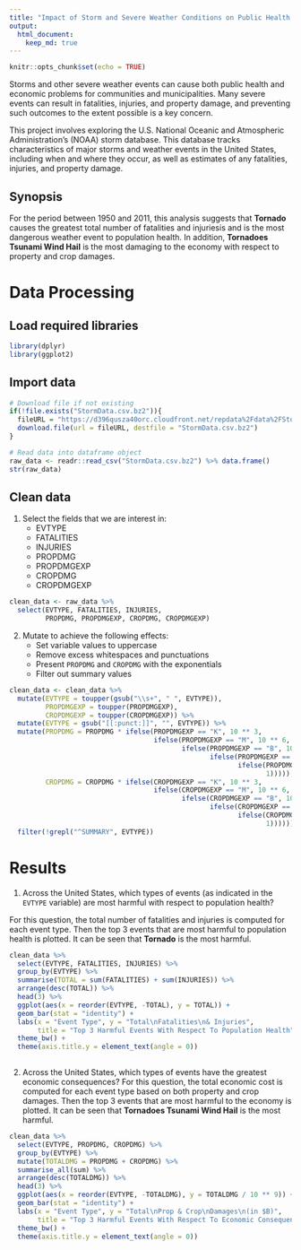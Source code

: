 ```yaml
---
title: "Impact of Storm and Severe Weather Conditions on Public Health and the Economy"
output: 
  html_document:
    keep_md: true
---
```


```r
knitr::opts_chunk$set(echo = TRUE)
```

Storms and other severe weather events can cause both public health and economic problems for communities and municipalities. Many severe events can result in fatalities, injuries, and property damage, and preventing such outcomes to the extent possible is a key concern.

This project involves exploring the U.S. National Oceanic and Atmospheric Administration's (NOAA) storm database. This database tracks characteristics of major storms and weather events in the United States, including when and where they occur, as well as estimates of any fatalities, injuries, and property damage.


## Synopsis
For the period between 1950 and 2011, this analysis suggests that **Tornado** causes the greatest total number of fatalities and injuriesis and is the most dangerous weather event to population health. In addition, **Tornadoes Tsunami Wind Hail** is the most damaging to the economy with respect to property and crop damages.


# Data Processing
## Load required libraries
```r
library(dplyr)
library(ggplot2)
```

## Import data
```r
# Download file if not existing
if(!file.exists("StormData.csv.bz2")){
  fileURL = "https://d396qusza40orc.cloudfront.net/repdata%2Fdata%2FStormData.csv.bz2"
  download.file(url = fileURL, destfile = "StormData.csv.bz2")
}

# Read data into dataframe object
raw_data <- readr::read_csv("StormData.csv.bz2") %>% data.frame()
str(raw_data)
```

## Clean data
1. Select the fields that we are interest in:
<ul>
  <li> EVTYPE
  <li> FATALITIES
  <li> INJURIES
  <li> PROPDMG
  <li> PROPDMGEXP
  <li> CROPDMG
  <li> CROPDMGEXP
</ul>
```r
clean_data <- raw_data %>%
  select(EVTYPE, FATALITIES, INJURIES, 
         PROPDMG, PROPDMGEXP, CROPDMG, CROPDMGEXP)
```

2. Mutate to achieve the following effects:
<ul> 
  <li> Set variable values to uppercase
  <li> Remove excess whitespaces and punctuations
  <li> Present `PROPDMG` and `CROPDMG` with the exponentials
  <li> Filter out summary values
</ul>
```r
clean_data <- clean_data %>%
  mutate(EVTYPE = toupper(gsub("\\s+", " ", EVTYPE)),
         PROPDMGEXP = toupper(PROPDMGEXP),
         CROPDMGEXP = toupper(CROPDMGEXP)) %>%
  mutate(EVTYPE = gsub("[[:punct:]]", "", EVTYPE)) %>%
  mutate(PROPDMG = PROPDMG * ifelse(PROPDMGEXP == "K", 10 ** 3,
                                    ifelse(PROPDMGEXP == "M", 10 ** 6,
                                           ifelse(PROPDMGEXP == "B", 10 ** 9, 
                                                  ifelse(PROPDMGEXP == "H", 10 ** 2,
                                                         ifelse(PROPDMGEXP == "\\d", 10 ** PROPDMGEXP,
                                                                1))))),
         CROPDMG = CROPDMG * ifelse(CROPDMGEXP == "K", 10 ** 3,
                                    ifelse(CROPDMGEXP == "M", 10 ** 6,
                                           ifelse(CROPDMGEXP == "B", 10 ** 9, 
                                                  ifelse(CROPDMGEXP == "H", 10 ** 2,
                                                         ifelse(CROPDMGEXP == "\\d", 10 ** CROPDMGEXP,
                                                                1)))))) %>%
  filter(!grepl("^SUMMARY", EVTYPE))
```


# Results
1. Across the United States, which types of events (as indicated in the `EVTYPE` variable) are most harmful with respect to population health?

For this question, the total number of fatalities and injuries is computed for each event type. Then the top 3 events that are most harmful to population health is plotted. It can be seen that **Tornado** is the most harmful.
```r
clean_data %>% 
  select(EVTYPE, FATALITIES, INJURIES) %>%
  group_by(EVTYPE) %>%
  summarise(TOTAL = sum(FATALITIES) + sum(INJURIES)) %>%
  arrange(desc(TOTAL)) %>%
  head(3) %>%
  ggplot(aes(x = reorder(EVTYPE, -TOTAL), y = TOTAL)) +
  geom_bar(stat = "identity") +
  labs(x = "Event Type", y = "Total\nFatalities\n& Injuries",
       title = "Top 3 Harmful Events With Respect To Population Health") +
  theme_bw() +
  theme(axis.title.y = element_text(angle = 0))
  
```


2. Across the United States, which types of events have the greatest economic consequences?
For this question, the total economic cost is computed for each event type based on both property and crop damages. Then the top 3 events that are most harmful to the economy is plotted. It can be seen that **Tornadoes Tsunami Wind Hail** is the most harmful.
```r
clean_data %>% 
  select(EVTYPE, PROPDMG, CROPDMG) %>%
  group_by(EVTYPE) %>%
  mutate(TOTALDMG = PROPDMG + CROPDMG) %>%
  summarise_all(sum) %>%
  arrange(desc(TOTALDMG)) %>%
  head(3) %>% 
  ggplot(aes(x = reorder(EVTYPE, -TOTALDMG), y = TOTALDMG / 10 ** 9)) +
  geom_bar(stat = "identity") +
  labs(x = "Event Type", y = "Total\nProp & Crop\nDamages\n(in $B)",
       title = "Top 3 Harmful Events With Respect To Economic Consequences") +
  theme_bw() +
  theme(axis.title.y = element_text(angle = 0))
```

